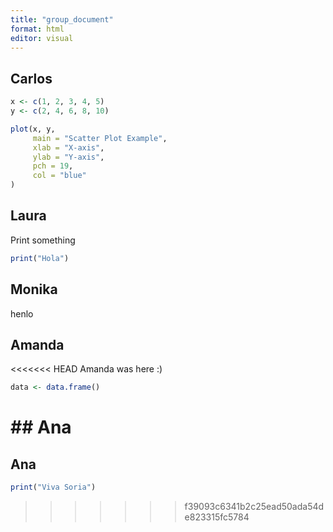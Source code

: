 ```yaml
---
title: "group_document"
format: html
editor: visual
---
```


## Carlos

```r
x <- c(1, 2, 3, 4, 5)
y <- c(2, 4, 6, 8, 10)

plot(x, y, 
     main = "Scatter Plot Example",
     xlab = "X-axis",
     ylab = "Y-axis",
     pch = 19,       
     col = "blue"
)

```

## Laura

Print something

```r
print("Hola")
```

## Monika

henlo

## Amanda

<<<<<<< HEAD
Amanda was here :)

```r
data <- data.frame()

```

## Ana
=======
## Ana

```r
print("Viva Soria")
```
>>>>>>> f39093c6341b2c25ead50ada54de823315fc5784
